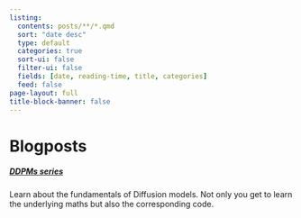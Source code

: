 ```yaml
---
listing:
  contents: posts/**/*.qmd
  sort: "date desc"
  type: default
  categories: true
  sort-ui: false
  filter-ui: false
  fields: [date, reading-time, title, categories]
  feed: false
page-layout: full
title-block-banner: false
---
```


# Blogposts

##### [DDPMs series](ddpms-series.html)
Learn about the fundamentals of Diffusion models. Not only you get to learn the
underlying maths but also the corresponding code.